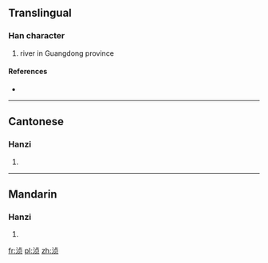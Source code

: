 {{also|湞}}
==Translingual==

===Han character===
{{Han char|rn=85|rad=水|as=06|sn=9|four=|canj=EYBO}}

# river in Guangdong province

====References====
* {{Han ref|kx=0623.171|hdz=31606.020|uh=6D48|ud=27976}}

----

==Cantonese==

===Hanzi===
{{yue-hanzi|jyut=|y=jing1|tra=湞}}

# {{defn|lang=yue|sort=水06}}

----

==Mandarin==

===Hanzi===
{{cmn-hanzi|tra=湞|pin=[[chéng]] ([[cheng2]]), [[zhēn]] ([[zhen1]])|wg=ch'eng<sup>2</sup>, chen<sup>1</sup>}}

# {{defn|lang=cmn|sort=水06}}

[[fr:浈]]
[[pl:浈]]
[[zh:浈]]